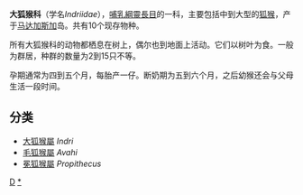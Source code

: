 {{Automatic taxobox
| taxon = Indriidae
| authority = [[Gilbert_Thomas_Burnett|Burnett]], 1828
| image = P verreauxi Grandidier.jpg
| image_caption = [[维氏冕狐猴|维氏冕狐猴]] (''Propithecus verreauxi'')
| subdivision_ranks = [[屬|屬]]
| subdivision =
* [[大狐猴屬|大狐猴屬]] ''Indri''
* [[毛狐猴屬|毛狐猴屬]] ''Avahi''
* [[冕狐猴屬|冕狐猴屬]] ''Propithecus''
}}

'''大狐猴科'''（学名''Indriidae''），[[哺乳綱|哺乳綱]][[靈長目|靈長目]]的一科，主要包括中到大型的[[狐猴|狐猴]]，产于[[马达加斯加|马达加斯加]]岛。共有10个现存物种。

所有大狐猴科的动物都栖息在树上，偶尔也到地面上活动。它们以树叶为食。一般为群居，种群的数量为2到15只不等。

孕期通常为四到五个月，每胎产一仔。断奶期为五到六个月，之后幼猴还会与父母生活一段时间。

==分类==
* [[大狐猴屬|大狐猴屬]] ''Indri''
* [[毛狐猴屬|毛狐猴屬]] ''Avahi''
* [[冕狐猴屬|冕狐猴屬]] ''Propithecus''
{{原猴亞目|L.}}
{{靈長目}}
{{Taxonbar|from=Q175626}}

[[Category:原猴亞目|D]]
[[Category:大狐猴科|*]]